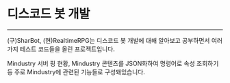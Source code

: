 # 디스코드 봇 개발

---

(구)SharBot, (현)RealtimeRPG는 디스코드 봇 개발에 대해 알아보고
공부하면서 여러가지 테스트 코드들을 올린 프로젝트입니다.

Mindustry 서버 핑 현황, Mindustry 콘텐츠를 JSON화하여 명령어로 속성
조회하기 등 주로 Mindustry에 관련된 기능들로 구성돼있습니다.
